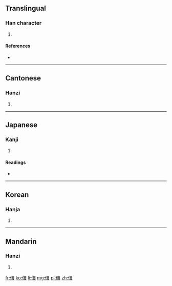 ==Translingual==

===Han character===
{{Han char|rn=9|rad=人|as=13|sn=15|four=2623<sub>2</sub>|canj=人田中女 (OWLV)}}

# {{defn|Han|sort=人13}}

====References====
* {{Han ref|kx=0119.100|dkj=01188|dj=0252.090|hdz=10225.080|uh=5107|ud=20743|bh=E4EB|bd=58603}}

----

==Cantonese==

===Hanzi===
{{yue-hanzi|jyut=|y=hyun1}}

# {{defn|lang=yue|sort=人13}}

----

==Japanese==

===Kanji===
{{ja-kanji|grade=|rs=人13}}

# {{defn|lang=ja|sort=人13}}

====Readings====
* {{ja-readings|on=[[けん]] (ken)|kun=[[かしこい]] (kashikoi), [[あぎむく]] (agimuku), [[とい]] (toi), [[まとふ]] (matofu)}}

----

==Korean==

===Hanja===
{{ko-hanja|hangeul=현|rv=hyeon|mr=hyŏn}}

# {{defn|lang=ko|sort=人13}}

----

==Mandarin==

===Hanzi===
{{cmn-hanzi|pin=[[xuān]] ([[xuan1]])|wg=hsüan<sup>1</sup>}}

# {{defn|lang=cmn|sort=人13}}

[[fr:儇]]
[[ko:儇]]
[[li:儇]]
[[mg:儇]]
[[pl:儇]]
[[zh:儇]]